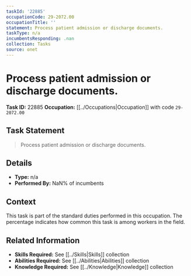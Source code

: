 ```yaml
---
taskId: '22885'
occupationCode: 29-2072.00
occupationTitle: ''
statement: Process patient admission or discharge documents.
taskType: n/a
incumbentsResponding: .nan
collection: Tasks
source: onet
---
```

# Process patient admission or discharge documents.

**Task ID:** 22885
**Occupation:** [[../Occupations|Occupation]] with code `29-2072.00`

## Task Statement

> Process patient admission or discharge documents.

## Details

- **Type:** n/a
- **Performed By:** NaN% of incumbents

## Context

This task is part of the standard duties performed in this occupation. The percentage indicates how common this task is among workers in the field.

## Related Information

- **Skills Required:** See [[../Skills|Skills]] collection
- **Abilities Required:** See [[../Abilities|Abilities]] collection
- **Knowledge Required:** See [[../Knowledge|Knowledge]] collection

